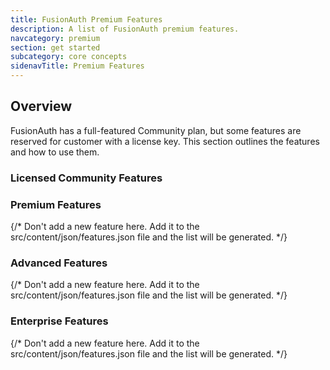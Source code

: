 ```yaml
---
title: FusionAuth Premium Features
description: A list of FusionAuth premium features.
navcategory: premium
section: get started
subcategory: core concepts
sidenavTitle: Premium Features
---
```


## Overview

FusionAuth has a full-featured Community plan, but some features are reserved for customer with a license key. This section outlines the features and how to use them.

### Licensed Community Features

<Features plan="licensed" />

### Premium Features

{/*  Don't add a new feature here. Add it to the src/content/json/features.json file and the list will be generated. */}
<Features plan="premium" />

### Advanced Features

{/*  Don't add a new feature here. Add it to the src/content/json/features.json file and the list will be generated. */}
<Features plan="advanced" />

### Enterprise Features

{/*  Don't add a new feature here. Add it to the src/content/json/features.json file and the list will be generated. */}
<Features plan="enterprise" />

